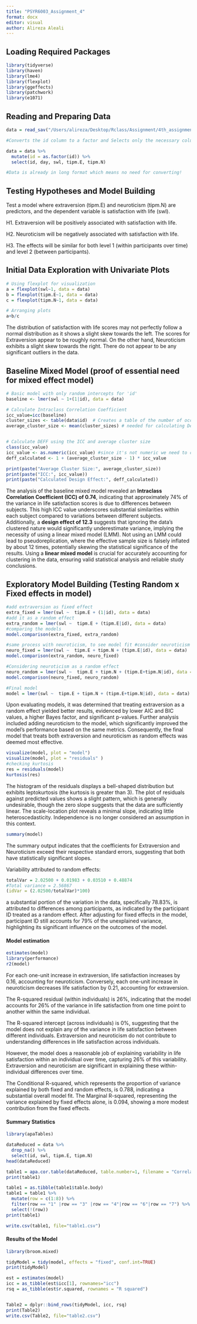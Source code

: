 ```yaml
---
title: "PSYR6003_Assignment_4"
format: docx
editor: visual
author: Alireza Aleali
---
```


## **Loading Required Packages**

```r
library(tidyverse)
library(haven)
library(lme4)
library(flexplot)
library(ggeffects)
library(patchwork)
library(e1071)
```

## **Reading and Preparing Data**

```r
data = read_sav("/Users/alireza/Desktop/Rclass/Assignment/4th_assignment/P6003.A4.sav")

#Converts the id column to a factor and Selects only the necessary columns for the analysis, which simplifies the dataset

data = data %>% 
  mutate(id = as.factor(id)) %>% 
  select(id, day, swl, tipm.E, tipm.N) 

#Data is already in long format which means no need for converting!

```

## **Testing Hypotheses and Model Building**

Test a model where extraversion (tipm.E) and neuroticism (tipm.N) are predictors, and the dependent variable is satisfaction with life (swl). 

H1. Extraversion will be positively associated with satisfaction with life. 

H2. Neuroticism will be negatively associated with satisfaction with life. 

H3. The effects will be similar for both level 1 (within participants over time) and level 2 (between participants). 

### 

## **Initial Data Exploration with Univariate Plots**

```r
# Using flexplot for visualization
a = flexplot(swl~1, data = data)
b = flexplot(tipm.E~1, data = data)
c = flexplot(tipm.N~1, data = data)

# Arranging plots
a+b/c

```

The distribution of satisfaction with life scores may not perfectly follow a normal distribution as it shows a slight skew towards the left. The scores for Extraversion appear to be roughly normal. On the other hand, Neuroticism exhibits a slight skew towards the right. There do not appear to be any significant outliers in the data.

## **Baseline Mixed Model (proof of essential need for mixed effect model)**

```r
# Basic model with only random intercepts for 'id'
baseline <- lmer(swl ~ 1+(1|id), data = data)

# Calculate Intraclass Correlation Coefficient
icc_value=icc(baseline)
cluster_sizes <- table(data$id)  # Creates a table of the number of occurrences of each cluster ID
average_cluster_size <- mean(cluster_sizes) # needed for calculating Design Effect


# Calculate DEFF using the ICC and average cluster size
class(icc_value) 
icc_value <- as.numeric(icc_value) #since it's not numeric we need to convert it!
deff_calculated <- 1 + (average_cluster_size - 1) * icc_value

print(paste("Average Cluster Size:", average_cluster_size))
print(paste("ICC:", icc_value))
print(paste("Calculated Design Effect:", deff_calculated))
```

The analysis of the baseline mixed model revealed an **Intraclass Correlation Coefficient (ICC) of 0.74**, indicating that approximately 74% of the variance in life satisfaction scores is due to differences between subjects. This high ICC value underscores substantial similarities within each subject compared to variations between different subjects. Additionally, a **design effect of 12.3** suggests that ignoring the data's clustered nature would significantly underestimate variance, implying the necessity of using a linear mixed model (LMM). Not using an LMM could lead to pseudoreplication, where the effective sample size is falsely inflated by about 12 times, potentially skewing the statistical significance of the results. Using a **linear mixed model** is crucial for accurately accounting for clustering in the data, ensuring valid statistical analysis and reliable study conclusions.

## **Exploratory Model Building (Testing Random x Fixed effects in model)**

```r
#add extraversion as fixed effect
extra_fixed = lmer(swl ~  tipm.E + (1|id), data = data)
#add it as a random effect
extra_random = lmer(swl ~  tipm.E + (tipm.E|id), data = data) 
#comparing the models
model.comparison(extra_fixed, extra_random)

#same process with neuroticism, to see model fit #consider neuroticism as a fixed effect
neuro_fixed = lmer(swl ~  tipm.E + tipm.N + (tipm.E|id), data = data)
model.comparison(extra_random, neuro_fixed)

#Considering neuroticism as a random effect
neuro_random = lmer(swl ~  tipm.E + tipm.N + (tipm.E+tipm.N|id), data = data) 
model.comparison(neuro_fixed, neuro_random)

#Final model
model = lmer(swl ~  tipm.E + tipm.N + (tipm.E+tipm.N|id), data = data) 
```

Upon evaluating models, it was determined that treating extraversion as a random effect yielded better results, evidenced by lower AIC and BIC values, a higher Bayes factor, and significant p-values. Further analysis included adding neuroticism to the model, which significantly improved the model's performance based on the same metrics. Consequently, the final model that treats both extraversion and neuroticism as random effects was deemed most effective.

```r
visualize(model, plot = "model")
visualize(model, plot = "residuals" )
#checking kurtosis
res = residuals(model)
kurtosis(res)
```

The histogram of the residuals displays a bell-shaped distribution but exhibits leptokurtosis (the kurtosis is greater than 3). The plot of residuals against predicted values shows a slight pattern, which is generally undesirable, though the zero slope suggests that the data are sufficiently linear. The scale-location plot reveals a minimal slope, indicating little heteroscedasticity. Independence is no longer considered an assumption in this context.

```r
summary(model)

```

The summary output indicates that the coefficients for Extraversion and Neuroticism exceed their respective standard errors, suggesting that both have statistically significant slopes.

Variability attributed to random effects:

```r
totalVar = 2.02500 + 0.01983 + 0.03510 + 0.48874
#Total variance = 2.56867
(idVar = (2.02500/totalVar)*100)
```

a substantial portion of the variation in the data, specifically 78.83%, is attributed to differences among participants, as indicated by the participant ID treated as a random effect. After adjusting for fixed effects in the model, participant ID still accounts for 79% of the unexplained variance, highlighting its significant influence on the outcomes of the model.

#### **Model estimation**

```r
estimates(model)
library(performance)
r2(model)
```

For each one-unit increase in extraversion, life satisfaction increases by 0.16, accounting for neuroticism. Conversely, each one-unit increase in neuroticism decreases life satisfaction by 0.21, accounting for extraversion.

The R-squared residual (within individuals) is 26%, indicating that the model accounts for 26% of the variance in life satisfaction from one time point to another within the same individual.

The R-squared intercept (across individuals) is 0%, suggesting that the model does not explain any of the variance in life satisfaction between different individuals. Extraversion and neuroticism do not contribute to understanding differences in life satisfaction across individuals.

However, the model does a reasonable job of explaining variability in life satisfaction within an individual over time, capturing 26% of this variability. Extraversion and neuroticism are significant in explaining these within-individual differences over time.

The Conditional R-squared, which represents the proportion of variance explained by both fixed and random effects, is 0.788, indicating a substantial overall model fit. The Marginal R-squared, representing the variance explained by fixed effects alone, is 0.094, showing a more modest contribution from the fixed effects.

#### **Summary Statistics**

```r
library(apaTables)

dataReduced = data %>% 
  drop_na() %>%
  select(id, swl, tipm.E, tipm.N) 
head(dataReduced)

table1 = apa.cor.table(dataReduced, table.number=1, filename = "Correlation_Table")
print(table1)

table1 = as.tibble(table1$table.body)
table1 = table1 %>% 
  mutate(row = c(1:8)) %>% 
  filter(row == "1" |row == "3" |row == "4"|row == "6"|row == "7") %>% 
  select(!(row))
print(table1)

write.csv(table1, file="table1.csv")
```

#### **Results of the Model**

```r
library(broom.mixed)

tidyModel = tidy(model, effects = "fixed", conf.int=TRUE)
print(tidyModel)

est = estimates(model)
icc = as_tibble(est$icc[1], rownames="icc")
rsq = as_tibble(est$r.squared, rownames = "R squared")


Table2 = dplyr::bind_rows(tidyModel, icc, rsq)
print(Table2)
write.csv(Table2, file="table2.csv")
```
